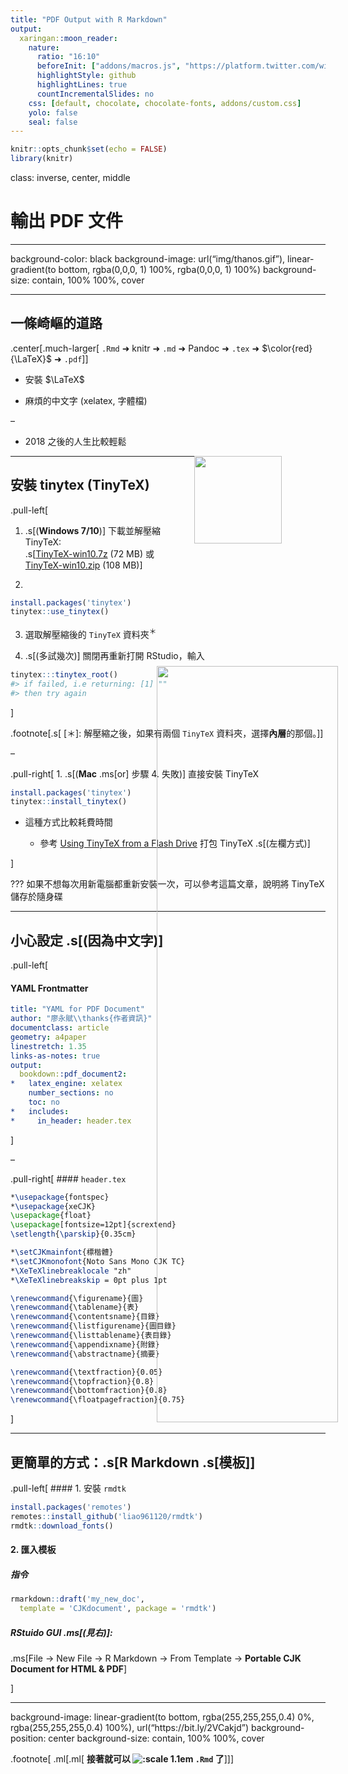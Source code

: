 ```yaml
---
title: "PDF Output with R Markdown"
output:
  xaringan::moon_reader:
    nature:
      ratio: "16:10"
      beforeInit: ["addons/macros.js", "https://platform.twitter.com/widgets.js"]
      highlightStyle: github
      highlightLines: true
      countIncrementalSlides: no
    css: [default, chocolate, chocolate-fonts, addons/custom.css]
    yolo: false
    seal: false 
---
```


```r
knitr::opts_chunk$set(echo = FALSE)
library(knitr)
```


class: inverse, center, middle

# 輸出 PDF 文件

---

background-color: black
background-image: url("img/thanos.gif"), linear-gradient(to bottom, rgba(0,0,0, 1) 100%, rgba(0,0,0, 1) 100%)
background-size: contain, 100% 100%, cover

---

## 一條崎嶇的道路

.center[.much-larger[
`.Rmd` ➜ knitr ➜ `.md` ➜ Pandoc ➜ `.tex` ➜
$\color{red}{\LaTeX}$ ➜ `.pdf`
]]

- 安裝 $\LaTeX$

- 麻煩的中文字 (xelatex, 字體檔)

--

- 2018 之後的人生比較輕鬆

<img src='https://d33wubrfki0l68.cloudfront.net/15c2850da53a2f8d8a1a30aa003bda21155e16ec/db869/images/logo-tinytex.png' style='display:inline;float:right;width:10em;padding-right:70px;'>

---

## 安裝 tinytex (TinyTeX)

.pull-left[

1. .s[(**Windows 7/10**)] 下載並解壓縮 TinyTeX:  
.s[[TinyTeX-win10.7z](http://bit.ly/TinyTeX-win10-7z) (72 MB) 或   
[TinyTeX-win10.zip](http://bit.ly/TinyTeX-win10-zip) (108 MB)]

2. 
```r
install.packages('tinytex')
tinytex::use_tinytex()
```

3. 選取解壓縮後的 `TinyTeX` 資料夾<sup>＊</sup>

4. .s[(多試幾次)] 關閉再重新打開 RStudio，輸入

  ```r
  tinytex:::tinytex_root()
  #> if failed, i.e returning: [1] ""
  #> then try again
  ```
]

.footnote[.s[
[＊]: 解壓縮之後，如果有兩個 `TinyTeX` 資料夾，選擇**內層**的那個。
]]

--

.pull-right[
1. .s[(**Mac** .ms[or] 步驟 4. 失敗)] 直接安裝 TinyTeX
  
  ```r
  install.packages('tinytex')
  tinytex::install_tinytex()
  ```

- 這種方式比較耗費時間

    - 參考 [Using TinyTeX from a Flash Drive](https://yihui.name/en/2018/08/tinytex-flash-drive) 打包 TinyTeX
.s[(左欄方式)]

]

???
如果不想每次用新電腦都重新安裝一次，可以參考這篇文章，說明將 TinyTeX 儲存於隨身碟

---

## 小心設定 .s[(因為中文字)]

.pull-left[

#### YAML Frontmatter

```yaml
title: "YAML for PDF Document"
author: "廖永賦\\thanks{作者資訊}"
documentclass: article
geometry: a4paper
linestretch: 1.35
links-as-notes: true
output:
  bookdown::pdf_document2:
*   latex_engine: xelatex
    number_sections: no
    toc: no
*   includes:
*     in_header: header.tex
```
]

--

.pull-right[
#### `header.tex`

```tex
*\usepackage{fontspec}
*\usepackage{xeCJK}
\usepackage{float}
\usepackage[fontsize=12pt]{scrextend}
\setlength{\parskip}{0.35cm}

*\setCJKmainfont{標楷體}
*\setCJKmonofont{Noto Sans Mono CJK TC}
*\XeTeXlinebreaklocale "zh"
*\XeTeXlinebreakskip = 0pt plus 1pt

\renewcommand{\figurename}{圖}
\renewcommand{\tablename}{表}
\renewcommand{\contentsname}{目錄}
\renewcommand{\listfigurename}{圖目錄}
\renewcommand{\listtablename}{表目錄}
\renewcommand{\appendixname}{附錄}
\renewcommand{\abstractname}{摘要}

\renewcommand{\textfraction}{0.05}
\renewcommand{\topfraction}{0.8}
\renewcommand{\bottomfraction}{0.8}
\renewcommand{\floatpagefraction}{0.75}
```
]

---

## 更簡單的方式：.s[R Markdown .s[模板]]

.pull-left[
#### 1. 安裝 `rmdtk`

```r
install.packages('remotes')
remotes::install_github('liao961120/rmdtk')
rmdtk::download_fonts()
```

#### 2. 匯入模板


##### 指令
```r
rmarkdown::draft('my_new_doc',
  template = 'CJKdocument', package = 'rmdtk')
```


##### RStuido GUI .ms[(見右)]:

.ms[File → New File → R Markdown → From Template → **Portable CJK Document for HTML & PDF**] 

]

<img src='img/import_template.gif' style='display:block;position:absolute;top:28%;right:-30px;width:55%'>

---

background-image: linear-gradient(to bottom, rgba(255,255,255,0.4) 0%, rgba(255,255,255,0.4) 100%), url("https://bit.ly/2VCakjd")
background-position: center
background-size: contain, 100% 100%, cover


.footnote[
.ml[.ml[
**接著就可以 ![:scale 1.1em](img/knitr.png) `.Rmd` 了**]]
]